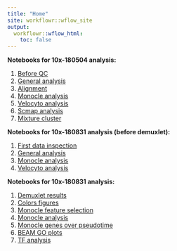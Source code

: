 ```yaml
---
title: "Home"
site: workflowr::wflow_site
output:
  workflowr::wflow_html:
    toc: false
---
```


<b>Notebooks for 10x-180504 analysis:</b><ol>
<li>[Before QC](10x-180504-beforeQC.html)
<li>[General analysis](10x-180504-general-analysis.html)</li>
<li>[Alignment](10x-180504-alignment.html)</li>
<li>[Monocle analysis](10x-180504-monocle.html)</li>
<li>[Velocyto analysis](velocyto_notebook_180504.html)</li>
<li>[Scmap analysis](10x-180504-scmap.html)</li>
<li>[Mixture cluster](10x-180504-mixture-cluster.html)</li>
</ol>

<b>Notebooks for 10x-180831 analysis (before demuxlet):</b><ol>
<li>[First data inspection](10x-180831-first-inspection.before-demuxlet.html)</li>
<li>[General analysis](10x-180831-general-analysis.before-demuxlet.html)</li>
<li>[Monocle analysis](10x-180831-monocle.before-demuxlet.html)</li>
<li>[Velocyto analysis](10x-180831-velocyto.before-demuxlet.html)</li>
</ol>

<b>Notebooks for 10x-180831 analysis:</b><ol>
<li>[Demuxlet results](10x-180831-demuxlet.html)</li>
<li>[Colors figures](10x-180831-colors.html)</li>
<li>[Monocle feature selection](10x-180831-monocle-featureselection.html)</li>
<li>[Monocle analysis](10x-180831-monocle.html)</li>
<li>[Monocle genes over pseudotime](10x-180831-pseudotime.html)</li>
<li>[BEAM GO plots](10x-180831-beamGOplot.html)</li>
<li>[TF analysis](10x-180831-TF_analysis.html)
</ol>
